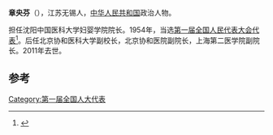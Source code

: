 '''章央芬'''（{{bd|1914年||2011年|1月23日}}），江苏无锡人，[[中华人民共和国|中华人民共和国]]政治人物。

担任沈阳中国医科大学妇婴学院院长。1954年，当选[[第一届全国人民代表大会代表名单|第一届全国人民代表大会代表]]<ref>{{cite book|author=全国人民代表大会常务委员会办公厅|title=中华人民共和国第一届全国人民代表大会代表名单|year=1955年|publisher=全国人民代表大会常务委员会办公厅|url=http://book.ucdrs.superlib.net/views/specific/2929/bookDetail.jsp?dxNumber=000005772167&d=546843D0AE2464CD1C95896344A85614&fenlei=04070402|access-date=2015-01-25|archive-date=2019-01-24|archive-url=https://web.archive.org/web/20190124105450/http://book.ucdrs.superlib.net/views/specific/2929/bookDetail.jsp?dxNumber=000005772167&d=546843D0AE2464CD1C95896344A85614&fenlei=04070402|dead-url=no}}</ref>。后任北京协和医科大学副校长，北京协和医院副院长，上海第二医学院副院长。2011年去世。

==参考==
{{reflist}}
{{中国政治人物小作品}}

[[Category:第一届全国人大代表|Category:第一届全国人大代表]]